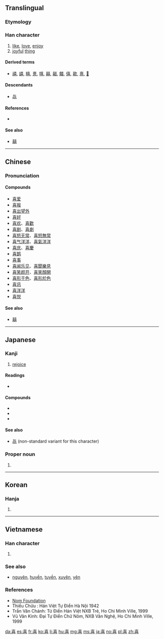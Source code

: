 {{also|憙|𠷸}}
==Translingual==
{{stroke order|strokes=12}}

===Etymology===
{{Han compound|壴|口|t2=mouth|ls=ic}}

===Han character===
{{Han char|rn=30|rad=口|as=09|sn=12|four=40601|canj=GRTR|ids=⿱壴口}}

# [[like]], [[love]], [[enjoy]]
# [[joyful]] [[thing]]

====Derived terms====
* [[禧]], [[譆]], [[瞦]], [[憙]], [[嘻]], [[囍]], [[嚭]], [[饎]], [[僖]], [[歖]], [[熹]], [[𢜳]]

====Descendants====
* [[㐂]]

====References====
* {{Han ref|kx=0199.050|dkj=03957|dj=0420.290|hdz=10649.020|uh=559C|ud=21916|bh=B3DF|bd=46047}}

====See also====
* [[囍]] <!-- list separately b/c duplicated character, hence worth pointing out -->

----

==Chinese==
{{zh-forms}}

===Pronunciation===
{{zh-pron
|m=xǐ
|c=hei2
|mn=hí
|mc=y
|oc=y
|ma=
|cat=v,n
}}

====Compounds====
* [[喜爱]]
* [[喜报]]
* [[喜出望外]]
* [[喜好]]
* [[喜欢]]、[[喜歡]]
* [[喜剧]]、[[喜劇]]
* [[喜怒无常]]、[[喜怒無常]]
* [[喜气洋洋]]、[[喜氣洋洋]]
* [[喜庆]]、[[喜慶]]
* [[喜鹊]]
* [[喜事]]
* [[喜闻乐见]]、[[喜聞樂見]]
* [[喜笑颜开]]、[[喜笑顏開]]
* [[喜形于色]]、[[喜形於色]]
* [[喜讯]]
* [[喜洋洋]]
* [[喜悦]]

====See also====
* [[囍]]

----

==Japanese==

===Kanji===
{{ja-kanji|grade=4|rs=口09}}

# [[rejoice]]

====Readings====
* {{ja-readings|goon=[[こ]] (ko)|kanon=[[き]] (ki)|kun=[[よろこぶ]] (yorokobu), [[よろこび]] (yorokobi)}}

====Compounds====
* {{ja-r|喜劇|gloss=[[comedy]]|きげき}}
* {{ja-r|喜捨|きしゃ}}
* {{ja-r|悲喜|gloss=joys and sorrows|ひき}}

====See also====
* [[㐂]] (non-standard variant for this character)

===Proper noun===
{{ja-pos|よし|proper}}

# {{given name|male|lang=ja|sort=よし}}

----

==Korean==

===Hanja===
{{ko-hanja|hangeul=희|rv=hui|mr=hŭi}}

# {{defn|lang=ko|sort=口09}}

----

==Vietnamese==

===Han character===
{{vi-hantu|[[hỉ]], [[hỷ]], [[hẻ]], [[hởi]]|rs=口09}}

# {{defn|lang=vi|sort=口09}}

===See also===
* [[nguyên]], [[huyền]], [[tuyền]], [[xuyên]], [[yên]]

===References===
* [http://nomfoundation.org/common/nom_details.php?codepoint=559c Nom Foundation]
* Thiều Chửu : Hán Việt Tự Điển Hà Nội 1942
* Trần Văn Chánh: Từ Điển Hán Việt NXB Trẻ, Ho Chi Minh Ville, 1999
* Vũ Văn Kính: Đại Tự Điển Chữ Nôm, NXB Văn Nghệ, Ho Chi Minh Ville, 1999

[[da:喜]]
[[es:喜]]
[[fr:喜]]
[[ko:喜]]
[[li:喜]]
[[hu:喜]]
[[mg:喜]]
[[ms:喜]]
[[ja:喜]]
[[no:喜]]
[[pl:喜]]
[[zh:喜]]